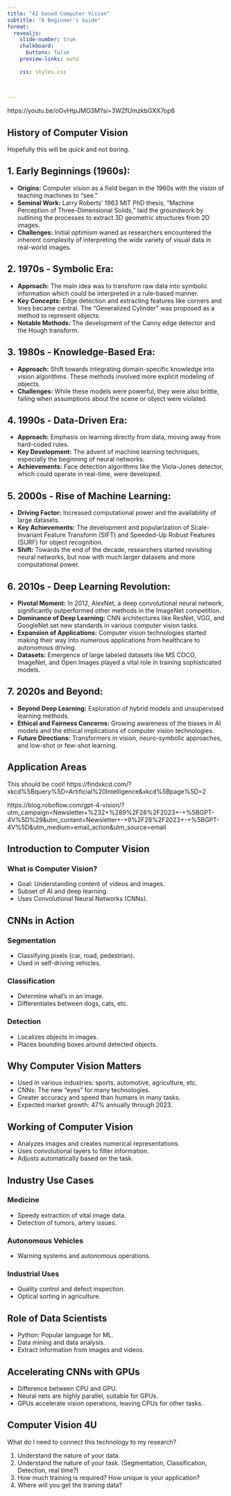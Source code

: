 ```yaml
---
title: "AI based Computer Vision"
subtitle: "A Beginner's Guide"
format:
  revealjs: 
    slide-number: true
    chalkboard: 
      buttons: false
    preview-links: auto
    
    css: styles.css
    

 
---
```


https://youtu.be/oGvHtpJMO3M?si=3WZfUmzkbGXX7op8




## History of Computer Vision

Hopefully this will be quick and not boring.

## 1. **Early Beginnings (1960s):**
- **Origins:** Computer vision as a field began in the 1960s with the vision of teaching machines to "see."
- **Seminal Work:** Larry Roberts’ 1963 MIT PhD thesis, "Machine Perception of Three-Dimensional Solids," laid the groundwork by outlining the processes to extract 3D geometric structures from 2D images.
- **Challenges:** Initial optimism waned as researchers encountered the inherent complexity of interpreting the wide variety of visual data in real-world images.

## 2. **1970s - Symbolic Era:**
- **Approach:** The main idea was to transform raw data into symbolic information which could be interpreted in a rule-based manner.
- **Key Concepts:** Edge detection and extracting features like corners and lines became central. The "Generalized Cylinder" was proposed as a method to represent objects.
- **Notable Methods:** The development of the Canny edge detector and the Hough transform.

## 3. **1980s - Knowledge-Based Era:**
- **Approach:** Shift towards integrating domain-specific knowledge into vision algorithms. These methods involved more explicit modeling of objects.
- **Challenges:** While these models were powerful, they were also brittle, failing when assumptions about the scene or object were violated.

## 4. **1990s - Data-Driven Era:**
- **Approach:** Emphasis on learning directly from data, moving away from hard-coded rules.
- **Key Development:** The advent of machine learning techniques, especially the beginning of neural networks.
- **Achievements:** Face detection algorithms like the Viola-Jones detector, which could operate in real-time, were developed.

## 5. **2000s - Rise of Machine Learning:**
- **Driving Factor:** Increased computational power and the availability of large datasets.
- **Key Achievements:** The development and popularization of Scale-Invariant Feature Transform (SIFT) and Speeded-Up Robust Features (SURF) for object recognition.
- **Shift:** Towards the end of the decade, researchers started revisiting neural networks, but now with much larger datasets and more computational power.

## 6. **2010s - Deep Learning Revolution:**
- **Pivotal Moment:** In 2012, AlexNet, a deep convolutional neural network, significantly outperformed other methods in the ImageNet competition.
- **Dominance of Deep Learning:** CNN architectures like ResNet, VGG, and GoogleNet set new standards in various computer vision tasks.
- **Expansion of Applications:** Computer vision technologies started making their way into numerous applications from healthcare to autonomous driving.
- **Datasets:** Emergence of large labeled datasets like MS COCO, ImageNet, and Open Images played a vital role in training sophisticated models.

## 7. **2020s and Beyond:**
- **Beyond Deep Learning:** Exploration of hybrid models and unsupervised learning methods.
- **Ethical and Fairness Concerns:** Growing awareness of the biases in AI models and the ethical implications of computer vision technologies.
- **Future Directions:** Transformers in vision, neuro-symbolic approaches, and low-shot or few-shot learning.

## Application Areas

This should be cool!
https://findxkcd.com/?xkcd%5Bquery%5D=Artificial%20Intelligence&xkcd%5Bpage%5D=2

https://blog.roboflow.com/gpt-4-vision/?utm_campaign=Newsletter+%232+%289%2F28%2F2023+-+%5BGPT-4V%5D%29&utm_content=Newsletter+-+9%2F28%2F2023+-+%5BGPT-4V%5D&utm_medium=email_action&utm_source=email

## Introduction to Computer Vision

### What is Computer Vision?
- Goal: Understanding content of videos and images.
- Subset of AI and deep learning.
- Uses Convolutional Neural Networks (CNNs).



## CNNs in Action

### Segmentation
- Classifying pixels (car, road, pedestrian).
- Used in self-driving vehicles.

### Classification
- Determine what's in an image.
- Differentiates between dogs, cats, etc.

### Detection
- Localizes objects in images.
- Places bounding boxes around detected objects.


## Why Computer Vision Matters

- Used in various industries: sports, automotive, agriculture, etc.
- CNNs: The new "eyes" for many technologies.
- Greater accuracy and speed than humans in many tasks.
- Expected market growth: 47% annually through 2023.



## Working of Computer Vision

- Analyzes images and creates numerical representations.
- Uses convolutional layers to filter information.
- Adjusts automatically based on the task.



## Industry Use Cases

### Medicine
- Speedy extraction of vital image data.
- Detection of tumors, artery issues.

### Autonomous Vehicles
- Warning systems and autonomous operations.

### Industrial Uses
- Quality control and defect inspection.
- Optical sorting in agriculture.



## Role of Data Scientists

- Python: Popular language for ML.
- Data mining and data analysis.
- Extract information from images and videos.



## Accelerating CNNs with GPUs

- Difference between CPU and GPU.
- Neural nets are highly parallel, suitable for GPUs.
- GPUs accelerate vision operations, leaving CPUs for other tasks.

## Computer Vision 4U

What do I need to connect this technology to my research?

1. Understand the nature of your data.
2. Understand the nature of your task. (Segmentation, Classification, Detection, real time?)
3. How much training is required?  How unique is your application?
4. Where will you get the training data?

